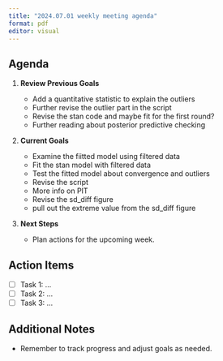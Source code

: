 ```yaml
---
title: "2024.07.01 weekly meeting agenda"
format: pdf
editor: visual
---
```


## Agenda

1.  **Review Previous Goals**

    -   Add a quantitative statistic to explain the outliers
    -   Further revise the outlier part in the script
    -   Revise the stan code and maybe fit for the first round?
    -   Further reading about posterior predictive checking

2.  **Current Goals**

    -   Examine the fiitted model using filtered data
    -   Fit the stan model with filtered data
    -   Test the fitted model about convergence and outliers
    -   Revise the script
    -   More info on PIT
    -   Revise the sd_diff figure
    -   pull out the extreme value from the sd_diff figure

3.  **Next Steps**

    -   Plan actions for the upcoming week.

## Action Items

-   [ ] Task 1: ...
-   [ ] Task 2: ...
-   [ ] Task 3: ...

## Additional Notes

-   Remember to track progress and adjust goals as needed.
